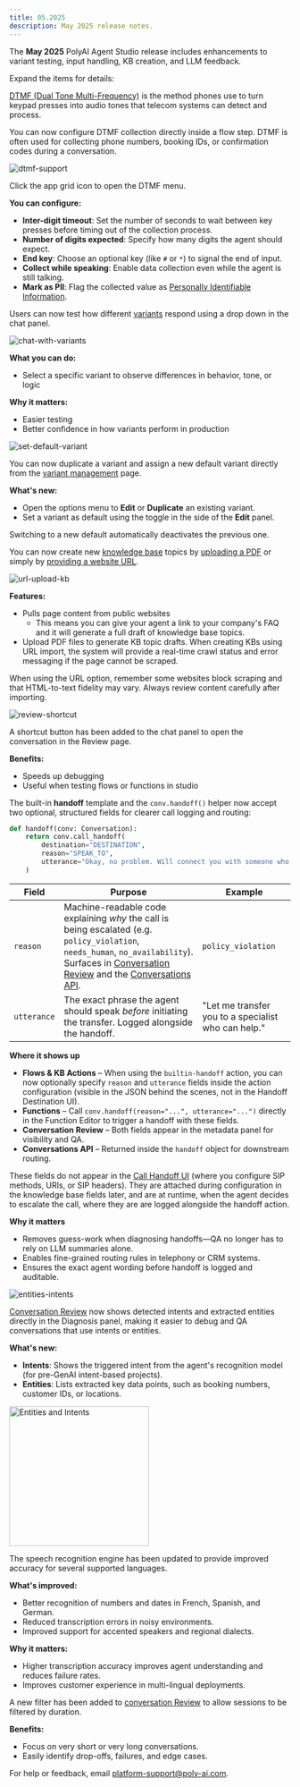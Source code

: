 ```yaml
---
title: 05.2025
description: May 2025 release notes.
---
```


The **May 2025** PolyAI Agent Studio release includes enhancements to variant testing, input handling, KB creation, and LLM feedback.

Expand the items for details:

<AccordionGroup>

<Accordion title="DTMF support" icon="fingerprint">

[DTMF (Dual Tone Multi-Frequency)](https://www.techtarget.com/searchnetworking/definition/DTMF) is the method phones use to turn keypad presses into audio tones that telecom systems can detect and process.

You can now configure DTMF collection directly inside a flow step. DTMF is often used for collecting phone numbers, booking IDs, or confirmation codes during a conversation.

![dtmf-support](/images/release-notes/2505/dtmf.png)

Click the app grid icon <Icon icon="grid" iconType="solid" /> to open the DTMF menu.

**You can configure:**

- **Inter-digit timeout**: Set the number of seconds to wait between key presses before timing out of the collection process.
- **Number of digits expected**: Specify how many digits the agent should expect.
- **End key**: Choose an optional key (like `#` or `*`) to signal the end of input.
- **Collect while speaking**: Enable data collection even while the agent is still talking.
- **Mark as PII**: Flag the collected value as [Personally Identifiable Information](https://ico.org.uk/for-organisations/uk-gdpr-guidance-and-resources/personal-information-what-is-it/what-is-personal-information-a-guide/).

</Accordion>

<Accordion title="Chat with variants" icon="arrows-cross">

Users can now test how different [variants](/variant-management/introduction) respond using a drop down in the chat panel.

![chat-with-variants](/images/release-notes/2505/chat-with-variants.png)

**What you can do:**

* Select a specific variant to observe differences in behavior, tone, or logic

**Why it matters:**

* Easier testing
* Better confidence in how variants perform in production

</Accordion>

<Accordion title="Duplicate and set default variants" icon="copy">

![set-default-variant](/images/release-notes/2505/set-default-variant.png)

You can now duplicate a variant and assign a new default variant directly from the [variant management](/variant-management/introduction) page.

**What's new:**

* Open the options menu <Icon icon="ellipsis" iconType="solid" /> to **Edit** or **Duplicate** an existing variant.
* Set a variant as default using the toggle in the side of the **Edit** panel.

Switching to a new default automatically deactivates the previous one.

</Accordion>

<Accordion title="Build KBs with URL and PDF upload" icon="file-pdf">

You can now create new [knowledge base](/knowledge-base/introduction) topics by [uploading a PDF](/essentials/imports/#pdf) or simply by [providing a website URL](/essentials/imports/#csv).

![url-upload-kb](/images/release-notes/2505/import-pdf.png)

**Features:**

* Pulls page content from public websites
    * This means you can give your agent a link to your company's FAQ and it will generate a full draft of knowledge base topics.
* Upload PDF files to generate KB topic drafts. When creating KBs using URL import, the system will provide a real-time crawl status and error messaging if the page cannot be scraped.

<Tip> When using the URL option, remember some websites block scraping and that HTML-to-text fidelity may vary. Always review content carefully after importing. </Tip>

</Accordion>

<Accordion title="Chat-to-review shortcut" icon="arrow-up-right-from-square">

![review-shortcut](/images/release-notes/2505/review-shortcut.png)

A shortcut button has been added to the chat panel to open the conversation in the Review page.

**Benefits:**

* Speeds up debugging
* Useful when testing flows or functions in studio

</Accordion>

<Accordion title="Handoff reason and utterance" icon="phone">

The built-in **handoff** template and the `conv.handoff()` helper now accept two optional, structured fields for clearer call logging and routing:

```python
def handoff(conv: Conversation):
    return conv.call_handoff(
        destination="DESTINATION",
        reason="SPEAK_TO",
        utterance="Okay, no problem. Will connect you with someone who can help"
    )
```

| Field      | Purpose                                                                                                   | Example |
|------------|-----------------------------------------------------------------------------------------------------------|---------|
| `reason`   | Machine-readable code explaining *why* the call is being escalated (e.g. `policy_violation`, `needs_human`, `no_availability`). Surfaces in [Conversation Review](/analytics/conversations/review) and the [Conversations API](/api-reference/conversations). | `policy_violation` |
| `utterance`| The exact phrase the agent should speak *before* initiating the transfer. Logged alongside the handoff.  | "Let me transfer you to a specialist who can help." |

**Where it shows up**

* **Flows & KB Actions** – When using the `builtin-handoff` action, you can now optionally specify `reason` and `utterance` fields inside the action configuration (visible in the JSON behind the scenes, not in the Handoff Destination UI).
* **Functions** – Call `conv.handoff(reason="...", utterance="...")` directly in the Function Editor to trigger a handoff with these fields.
* **Conversation Review** – Both fields appear in the metadata panel for visibility and QA.
* **Conversations API** – Returned inside the `handoff` object for downstream routing.

<Note>These fields do not appear in the [Call Handoff UI](/call-handoff/introduction) (where you configure SIP methods, URIs, or SIP headers).
They are attached during configuration in the knowledge base fields later, and are at runtime, when the agent decides to escalate the call, where they are are logged alongside the handoff action.</Note>

**Why it matters**

* Removes guess-work when diagnosing handoffs—QA no longer has to rely on LLM summaries alone.
* Enables fine-grained routing rules in telephony or CRM systems.
* Ensures the exact agent wording before handoff is logged and auditable.

</Accordion>

<Accordion title="Entities and intents in Conversation Review" icon="bullseye">

![entities-intents](/images/release-notes/2505/intents-entities.png)

[Conversation Review](/analytics/conversations/review) now shows detected intents and extracted entities directly in the Diagnosis panel, making it easier to debug and QA conversations that use intents or entities.

**What's new:**

- **Intents**: Shows the triggered intent from the agent's recognition model (for pre-GenAI intent-based projects).
- **Entities**: Lists extracted key data points, such as booking numbers, customer IDs, or locations.

<Card>
  <img src="/images/release-notes/2505/entity-metrics.png" alt="Entities and Intents" width="250" style={{ display: 'block', margin: '0 auto' }} />
</Card>

</Accordion>

<Accordion title="Improved multi-language ASR accuracy" icon="language">

The speech recognition engine has been updated to provide improved accuracy for several supported languages.

**What's improved:**

- Better recognition of numbers and dates in French, Spanish, and German.
- Reduced transcription errors in noisy environments.
- Improved support for accented speakers and regional dialects.

**Why it matters:**

- Higher transcription accuracy improves agent understanding and reduces failure rates.
- Improves customer experience in multi-lingual deployments.

</Accordion>

<Accordion title="Conversation review: session duration filter" icon="clock">

A new filter has been added to [conversation Review](/analytics/conversations/review) to allow sessions to be filtered by duration.

**Benefits:**

- Focus on very short or very long conversations.
- Easily identify drop-offs, failures, and edge cases.

</Accordion>

</AccordionGroup>

For help or feedback, email [platform-support@poly-ai.com](mailto:platform-support@poly-ai.com).
